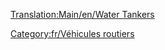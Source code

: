 [[Translation:Main/en/Water Tankers]]
{{fr/Vehicule routier|nom      = Camion-citerne d'eau Uhl
  |img      = Uhl_Water_Tanker.png
  |prix     = 4 551£ (9 102$)
  |vitesse  = 48 km/h (30 mph)
  |annualite= 421£ (842$)
  |design   = 1936
  |vie      = 15
  |capacite = 21000 litres d'eau
}}
{{fr/Vehicule routier|nom      = Camion-citerne d'eau Balogh
  |img      = Balogh_Water_Tanker.png
  |prix     = 5 781£ (11 562$)
  |vitesse  = 88 km/h (55 mph)
  |annualite= 787£ (1 574$)
  |design   = 1978
  |vie      = 15
  |capacite = 25000 litres d'eau
}}
{{fr/Vehicule routier|nom      = Camion-citerne d'eau MPS
  |img      = MPS_Water_Tanker.png
  |prix     = 6 191£ (12 382$)
  |vitesse  = 112 km/h (70 mph)
  |annualite= 1 125£ (2 250$)
  |design   = 2011
  |vie      = 15
  |capacite = 27000 litres d'eau
}}

[[Category:fr/Véhicules routiers]]